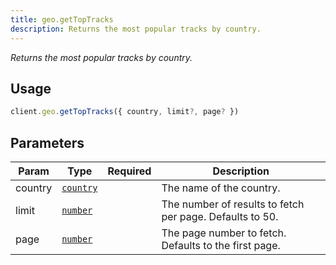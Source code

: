 ```yaml
---
title: geo.getTopTracks
description: Returns the most popular tracks by country.
---
```



_Returns the most popular tracks by country._

## Usage
```ts
client.geo.getTopTracks({ country, limit?, page? })
```

## Parameters
| Param | Type | Required | Description |
| --- | --- | --- | --- |
| country | [`country`][string] | <Icon name="approve-check" label="Yes" color="limegreen" size="1.5rem" /> | The name of the country. |
| limit | [`number`][number] | <Icon name="close" label="No" color="red" size="1.5rem" /> | The number of results to fetch per page. Defaults to 50. |
| page | [`number`][number] | <Icon name="close" label="No" color="red" size="1.5rem" /> | The page number to fetch. Defaults to the first page. |

[string]: https://developer.mozilla.org/en-US/docs/Web/JavaScript/Reference/Global_Objects/String
[number]: https://developer.mozilla.org/en-US/docs/Web/JavaScript/Reference/Global_Objects/Number